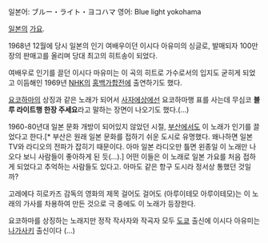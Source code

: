 일본어: ブルー・ライト・ヨコハマ
영어: Blue light yokohama

{{{#!html
<embed src="http://www.youtube.com/v/Etax_uNTvpQ?fs=1&amp;hl=ko_KR" type="application/x-shockwave-flash" allowscriptaccess="always" allowfullscreen="true" width="480" height="385"></embed>}}}

[[일본]]의 [[가요]].

1968년 12월에 당시 일본의 인기 여배우이던 이시다 아유미의 싱글로, 발매되자 100만장의 판매고를 올리며 당대 최고의 히트송이 되었다.

여배우로 인기를 끌던 이시다 마유미는 이 곡의 히트로 가수로서의 입지도 굳히게 되었고 이듬해인 1969년 [[NHK]]의 [[홍백가합전]]에 출연하기도 했다.

[[요코하마]]의 상징과 같은 노래가 되어서 [[사자에상]]에선 요코하마행 표를 사는데 무심코 '''블루 라이트행 한장 주세요'''라고 말하는 장면이 나오기도 했다.(…)

1960-80년대 일본 문화 개방이 되어있지 않았던 시절, [[부산]]에서도 이 노래가 인기를 끌었다고 한다.[* 부산은 원래 일본 문화를 접하기 쉬운 도시로 유명했다. 왜나하면 일본 TV와 라디오의 전파가 잡히기 때문이다. 아마 일본 라디오만 틀면 왼종일 이 노래만 나오다 보니 사람들이 좋아하게 된 듯(…).] 어떤 이들은 이 노래로 일본 가요를 처음 접하게 되었다고 추억하는 사람들도 있다고. 아마도 같은 항구 도시라 정서상 통했던 것일까?

고레에다 히로카즈 감독의 영화의 제목 걸어도 걸어도 (아루이테모 아루이테모)는 이 노래의 가사를 차용하여 만든 것으로 극 중에도 이 노래가 등장한다.

요코하마를 상징하는 노래지만 정작 작사자와 작곡자 모두 [[도쿄]] 출신에 이시다 아유미는 [[나가사키]] 출신이다 (...)
